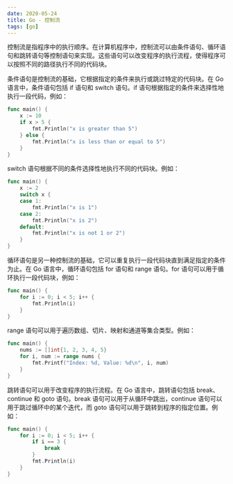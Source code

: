 ```yaml
---
date: 2020-05-24
title: Go - 控制流
tags: [go]
---
```


控制流是指程序中的执行顺序。在计算机程序中，控制流可以由条件语句、循环语句和跳转语句等控制语句来实现。这些语句可以改变程序的执行流程，使得程序可以按照不同的路径执行不同的代码块。

条件语句是控制流的基础，它根据指定的条件来执行或跳过特定的代码块。在 Go 语言中，条件语句包括 if 语句和 switch 语句。if 语句根据指定的条件来选择性地执行一段代码，例如：

```go
func main() {
    x := 10
    if x > 5 {
        fmt.Println("x is greater than 5")
    } else {
        fmt.Println("x is less than or equal to 5")
    }
}
```

switch 语句根据不同的条件选择性地执行不同的代码块。例如：

```go
func main() {
    x := 2
    switch x {
    case 1:
        fmt.Println("x is 1")
    case 2:
        fmt.Println("x is 2")
    default:
        fmt.Println("x is not 1 or 2")
    }
}
```

循环语句是另一种控制流的基础，它可以重复执行一段代码块直到满足指定的条件为止。在 Go 语言中，循环语句包括 for 语句和 range 语句。for 语句可以用于循环执行一段代码块，例如：

```go
func main() {
    for i := 0; i < 5; i++ {
        fmt.Println(i)
    }
}
```

range 语句可以用于遍历数组、切片、映射和通道等集合类型。例如：

```go
func main() {
    nums := []int{1, 2, 3, 4, 5}
    for i, num := range nums {
        fmt.Printf("Index: %d, Value: %d\n", i, num)
    }
}
```

跳转语句可以用于改变程序的执行流程。在 Go 语言中，跳转语句包括 break、continue 和 goto 语句。break 语句可以用于从循环中跳出，continue 语句可以用于跳过循环中的某个迭代，而 goto 语句可以用于跳转到程序的指定位置。例如：

```go
func main() {
    for i := 0; i < 5; i++ {
        if i == 3 {
            break
        }
        fmt.Println(i)
    }
}
```
